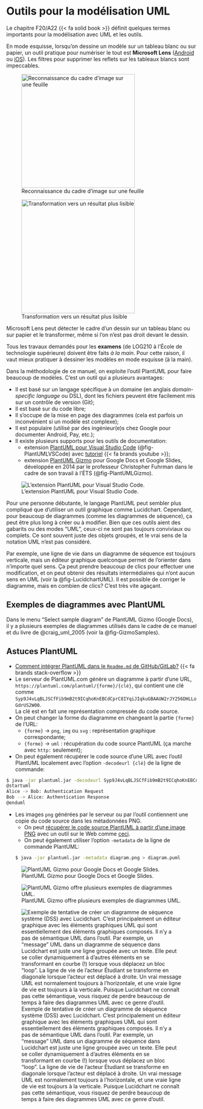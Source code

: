 # Outils pour la modélisation UML

Le chapitre F20/A22\ {{< fa solid book >}}\ définit quelques termes importants pour la modélisation avec UML et les outils.

En mode esquisse, lorsqu'on dessine un modèle sur un tableau blanc ou sur papier, un outil pratique pour numériser le tout est **Microsoft Lens** ([Android](https://play.google.com/store/apps/details?id=com.microsoft.office.officelens&hl=fr_CA) ou [iOS](https://apps.apple.com/ca/app/microsoft-office-lens-pdf-scan/id975925059)).
Les filtres pour supprimer les reflets sur les tableaux blancs sont impeccables.

::: {#fig-OfficeLens layout-ncol=2 layout-valign="bottom"}

![Reconnaissance du cadre d'image sur une feuille](images/Before-Office_Lens.jpg){#fig-beforeLens width="300px"}

![Transformation vers un résultat plus lisible](images/After-Office_Lens.jpg){#fig-afterLens width="300px"}

Microsoft Lens peut détecter le cadre d'un dessin sur un tableau blanc ou sur papier et le transformer, même si l'on n'est pas droit devant le dessin.
:::



::: {.callout-caution}
Tous les travaux demandés pour les **examens** (de LOG210 à l'École de technologie supérieure) doivent être faits *à la main*.
Pour cette raison, il vaut mieux pratiquer à dessiner les modèles en mode esquisse (à la main).
:::

Dans la méthodologie de ce manuel, on exploite l'outil PlantUML pour faire beaucoup de modèles. C'est un outil qui a plusieurs avantages:

- Il est basé sur un langage spécifique à un domaine (en anglais *domain-specific language* ou DSL), dont les fichiers peuvent être facilement mis sur un contrôle de version (Git);
- Il est basé sur du code libre;
- Il s'occupe de la mise en page des diagrammes (cela est parfois un inconvénient si un modèle est complexe);
- Il est populaire (utilisé par des ingénieur(e)s chez Google pour documenter Android, Pay, etc.);
- Il existe plusieurs supports pour les outils de documentation:
  - extension [PlantUML pour Visual Studio Code](https://marketplace.visualstudio.com/items?itemName=jebbs.plantuml) (@fig-PlantUMLVSCode) avec [tutoriel](https://www.youtube.com/watch?v=xkwJ9GwgZJU)\ {{< fa brands youtube >}};
  - extension [PlantUML Gizmo](https://gsuite.google.com/marketplace/app/plantuml_gizmo/950520042571?pann=cwsdp&hl=en) pour Google Docs et Google Slides, développée en 2014 par le professeur Christopher Fuhrman dans le cadre de son travail à l'ÉTS (@fig-PlantUMLGizmo).

![L'extension PlantUML pour Visual Studio Code.](images/PlantUMLVSCode.png){#fig-PlantUMLVSCode}

Pour une personne débutante, le langage PlantUML peut sembler plus compliqué que d'utiliser un outil graphique comme Lucidchart.
Cependant, pour beaucoup de diagrammes (comme les diagrammes de séquence), ça peut être plus long à créer ou à modifier.
Bien que ces outils aient des gabarits ou des modes "UML", ceux-ci ne sont pas toujours conviviaux ou complets.
Ce sont souvent juste des objets groupés, et le vrai sens de la notation UML n'est pas considéré. 

Par exemple, une ligne de vie dans un diagramme de séquence est toujours verticale, mais un éditeur graphique quelconque permet de l'orienter dans n'importe quel sens. 
Ça peut prendre beaucoup de clics pour effectuer une modification, et on peut obtenir des résultats intermédiaires qui n'ont aucun sens en UML (voir la @fig-LucidchartUML).
Il est possible de corriger le diagramme, mais en combien de clics?
C'est très vite agaçant.

## Exemples de diagrammes avec PlantUML

Dans le menu "Select sample diagram" de PlantUML Gizmo (Google Docs), il y a plusieurs exemples de diagrammes utilisés dans le cadre de ce manuel et du livre de @craig_uml_2005 (voir la @fig-GizmoSamples).

## Astuces PlantUML

- [Comment intégrer PlantUML dans le `Readme.md` de GitHub/GitLab?](https://stackoverflow.com/q/32203610/1168342)\ {{< fa brands stack-overflow >}}
- Le serveur de PlantUML.com génère un diagramme à partir d'une URL,  
`https://plantuml.com/plantuml/{forme}/{clé}`, qui contient une clé comme  
`Syp9J4vLqBLJSCfFib9mB2t9ICqhoKnEBCdCprC8IYqiJIqkuGBAAUW2rJY256DHLLoGdrUS2W00`.  
La clé est en fait une représentation compressée du code source.
- On peut changer la forme du diagramme en changeant la partie `{forme}` de l'URL:
  - `{forme}` → `png`, `img` ou `svg` : représentation graphique correspondante;
  - `{forme}` → `uml` : récupération du code source PlantUML (ça marche avec `http:` seulement);
- On peut également récupérer le code source d'une URL avec l'outil PlantUML localement avec l'option `-decodeurl {clé}` de la ligne de commande:
```bash
$ java -jar plantuml.jar -decodeurl Syp9J4vLqBLJSCfFib9mB2t9ICqhoKnEBCdCprC8IYqiJIqkuGBAAUW2rJY256DHLLoGdrUS2W00
@startuml
Alice -> Bob: Authentication Request
Bob --> Alice: Authentication Response
@enduml
```
- Les images `png` générées par le serveur ou par l'outil contiennent une copie du code source dans les métadonnées PNG. 
  - On peut [récupérer le code source PlantUML à partir d'une image PNG](https://twitter.com/thefuhrmanator/status/1193565869227556868) avec un outil sur le Web comme [ceci](http://exif.regex.info/exif.cgi).
  - On peut également utiliser l'option `-metadata` de la ligne de commande PlantUML:
```bash
$ java -jar plantuml.jar -metadata diagram.png > diagram.puml
```

![PlantUML Gizmo pour Google Docs et Google Slides.](images/PlantUMLGizmoSlides.png){#fig-PlantUMLGizmo}

![PlantUML Gizmo offre plusieurs exemples de diagrammes UML.](images/SelectSampleDiagramGizmo.png){#fig-GizmoSamples}

![Exemple de tentative de créer un diagramme de séquence système (DSS) avec Lucidchart. C'est principalement un éditeur graphique avec les éléments graphiques UML qui sont essentiellement des éléments graphiques composés. Il n'y a pas de sémantique UML dans l'outil. Par exemple, un "message" UML dans un diagramme de séquence dans Lucidchart est juste une ligne groupée avec un texte. Elle peut se coller dynamiquement à d'autres éléments en se transformant en courbe (!) lorsque vous déplacez un bloc "loop". La ligne de vie de l'acteur Étudiant se transforme en diagonale lorsque l'acteur est déplacé à droite. Un vrai message UML est normalement toujours à l'horizontale, et une vraie ligne de vie est toujours à la verticale. Puisque Lucidchart ne connaît pas cette sémantique, vous risquez de perdre beaucoup de temps à faire des diagrammes UML avec ce genre d'outil.](images/LucidchartDSSBotched.png){#fig-LucidchartUML}

